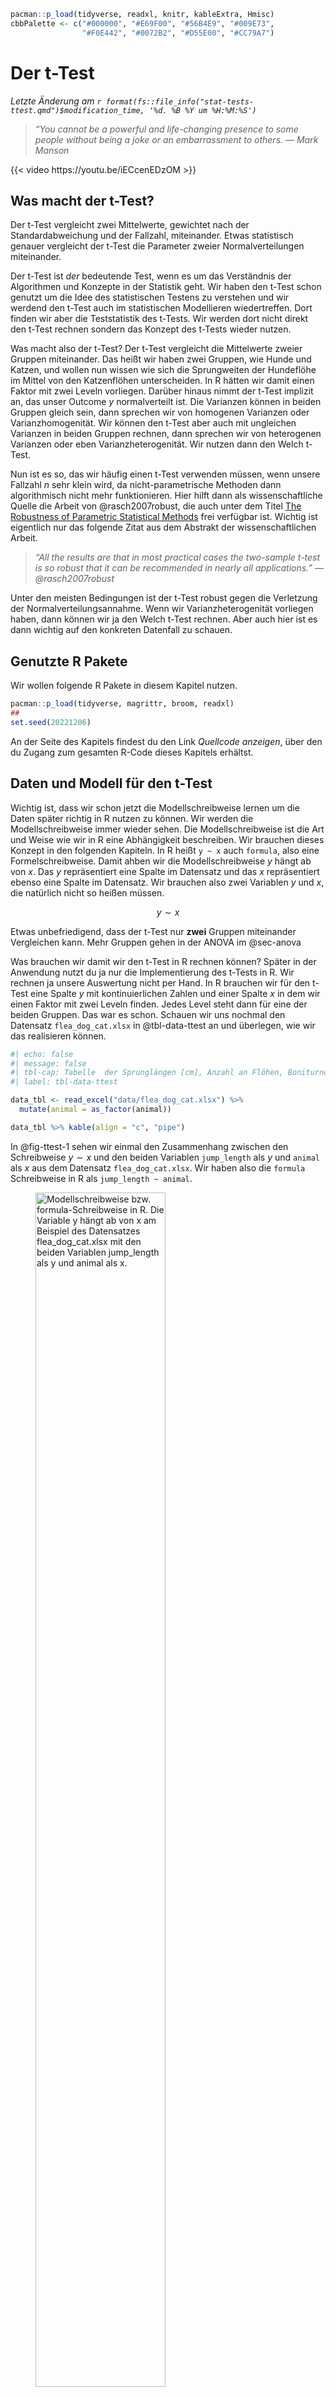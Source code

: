 ```r
pacman::p_load(tidyverse, readxl, knitr, kableExtra, Hmisc)
cbbPalette <- c("#000000", "#E69F00", "#56B4E9", "#009E73", 
                "#F0E442", "#0072B2", "#D55E00", "#CC79A7")
```

# Der t-Test {#sec-ttest}

*Letzte Änderung am `r format(fs::file_info("stat-tests-ttest.qmd")$modification_time, '%d. %B %Y um %H:%M:%S')`*

> *"You cannot be a powerful and life-changing presence to some people without being a joke or an embarrassment to others. --- Mark Manson*

{{< video https://youtu.be/iECcenEDzOM >}}

::: callout-note
## Was macht der t-Test?

Der t-Test vergleicht zwei Mittelwerte, gewichtet nach der Standardabweichung und der Fallzahl, miteinander. Etwas statistisch genauer vergleicht der t-Test die Parameter zweier Normalverteilungen miteinander.
:::

Der t-Test ist *der* bedeutende Test, wenn es um das Verständnis der Algorithmen und Konzepte in der Statistik geht. Wir haben den t-Test schon genutzt um die Idee des statistischen Testens zu verstehen und wir werdend den t-Test auch im statistischen Modellieren wiedertreffen. Dort finden wir aber die Teststatistik des t-Tests. Wir werden dort nicht direkt den t-Test rechnen sondern das Konzept des t-Tests wieder nutzen.

Was macht also der t-Test? Der t-Test vergleicht die Mittelwerte zweier Gruppen miteinander. Das heißt wir haben zwei Gruppen, wie Hunde und Katzen, und wollen nun wissen wie sich die Sprungweiten der Hundeflöhe im Mittel von den Katzenflöhen unterscheiden. In R hätten wir damit einen Faktor mit zwei Leveln vorliegen. Darüber hinaus nimmt der t-Test implizit an, das unser Outcome $y$ normalverteilt ist. Die Varianzen können in beiden Gruppen gleich sein, dann sprechen wir von homogenen Varianzen oder Varianzhomogenität. Wir können den t-Test aber auch mit ungleichen Varianzen in beiden Gruppen rechnen, dann sprechen wir von heterogenen Varianzen oder eben Varianzheterogenität. Wir nutzen dann den Welch t-Test.

Nun ist es so, das wir häufig einen t-Test verwenden müssen, wenn unsere Fallzahl $n$ sehr klein wird, da nicht-parametrische Methoden dann algorithmisch nicht mehr funktionieren. Hier hilft dann als wissenschaftliche Quelle die Arbeit von @rasch2007robust, die auch unter dem Titel [The Robustness of Parametric Statistical Methods](https://www.researchgate.net/profile/Dieter-Rasch/publication/279377987_The_Influence_of_Different_Shapes_of_Distributions_with_the_Same_First_four_Moments_on_Robustness/links/586b823108aebf17d3a58cbb/The-Influence-of-Different-Shapes-of-Distributions-with-the-Same-First-four-Moments-on-Robustness.pdf) frei verfügbar ist. Wichtig ist eigentlich nur das folgende Zitat aus dem Abstrakt der wissenschaftlichen Arbeit.

> *"All the results are that in most practical cases the two-sample t-test is so robust that it can be recommended in nearly all applications." --- @rasch2007robust*

Unter den meisten Bedingungen ist der t-Test robust gegen die Verletzung der Normalverteilungsannahme. Wenn wir Varianzheterogenität vorliegen haben, dann können wir ja den Welch t-Test rechnen. Aber auch hier ist es dann wichtig auf den konkreten Datenfall zu schauen.

## Genutzte R Pakete

Wir wollen folgende R Pakete in diesem Kapitel nutzen.

```r
pacman::p_load(tidyverse, magrittr, broom, readxl)
##
set.seed(20221206)
```

An der Seite des Kapitels findest du den Link *Quellcode anzeigen*, über den du Zugang zum gesamten R-Code dieses Kapitels erhältst.

## Daten und Modell für den t-Test

Wichtig ist, dass wir schon jetzt die Modellschreibweise lernen um die Daten später richtig in R nutzen zu können. Wir werden die Modellschreibweise immer wieder sehen. Die Modellschreibweise ist die Art und Weise wie wir in R eine Abhängigkeit beschreiben. Wir brauchen dieses Konzept in den folgenden Kapiteln. In R heißt `y ~ x` auch `formula`, also eine Formelschreibweise. Damit ahben wir die Modellschreibweise $y$ hängt ab von $x$. Das $y$ repräsentiert eine Spalte im Datensatz und das $x$ repräsentiert ebenso eine Spalte im Datensatz. Wir brauchen also zwei Variablen $y$ und $x$, die natürlich nicht so heißen müssen.

$$
y \sim x
$$

[Etwas unbefriedigend, dass der t-Test nur **zwei** Gruppen miteinander Vergleichen kann. Mehr Gruppen gehen in der ANOVA im @sec-anova]{.aside}

Was brauchen wir damit wir den t-Test in R rechnen können? Später in der Anwendung nutzt du ja nur die Implementierung des t-Tests in R. Wir rechnen ja unsere Auswertung nicht per Hand. In R brauchen wir für den t-Test eine Spalte $y$ mit kontinuierlichen Zahlen und einer Spalte $x$ in dem wir einen Faktor mit zwei Leveln finden. Jedes Level steht dann für eine der beiden Gruppen. Das war es schon. Schauen wir uns nochmal den Datensatz `flea_dog_cat.xlsx` in @tbl-data-ttest an und überlegen, wie wir das realisieren können.

```r
#| echo: false
#| message: false
#| tbl-cap: Tabelle  der Sprunglängen [cm], Anzahl an Flöhen, Boniturnote sowie der Infektionsstatus von Hunden und Katzen.
#| label: tbl-data-ttest

data_tbl <- read_excel("data/flea_dog_cat.xlsx") %>% 
  mutate(animal = as_factor(animal))

data_tbl %>% kable(align = "c", "pipe")
```

In @fig-ttest-1 sehen wir einmal den Zusammenhang zwischen den Schreibweise $y \sim x$ und den beiden Variablen `jump_length` als $y$ und `animal` als $x$ aus dem Datensatz `flea_dog_cat.xlsx`. Wir haben also die `formula` Schreibweise in R als `jump_length ~ animal`.

![Modellschreibweise bzw. `formula`-Schreibweise in R. Die Variable $y$ hängt ab von $x$ am Beispiel des Datensatzes flea_dog_cat.xlsx mit den beiden Variablen jump_length als $y$ und animal als $x$.](images/statistical_modeling_1.png){#fig-ttest-1 fig-align="center" width="70%"}

Wir benötigen für den t-Test ein normalverteiltes $y$ und einen Faktor mit zwei Leveln als $x$. Wir nehmen daher mit `select()`die Spalte `jump_length` und `animal` aus dem Datensatz `flea_dog_cat.xlsx`. Wichtig ist, dass wir die Spalte `animal` mit der Funktion `as_factor()` in einen Faktor umwandeln. Anschließend speichern wir die Auswahl in dem Objekt `data_tbl`.

```r
data_tbl <- read_excel("data/flea_dog_cat.xlsx") %>% 
  mutate(animal = as_factor(animal)) %>% 
  select(animal, jump_length)

data_tbl
```

Wir haben jetzt die Daten richtig vorbereiten und können uns nun mit dem t-Test beschäftigen. Bevor wir den t-Test jedoch rechnen können, müssen wir uns nochmal überlegen, was der t-Test eigentlich testet und uns die Daten einmal visualisieren.

## Visualiserung der Daten

Bevor wir einen statistischen Test rechnen, wollen wir uns erstmal die Daten, die dem Test zugrunde liegen, visualisieren. Wir schauen uns in @fig-boxplot-ttest einmal den Boxplot für die Sprungweiten getrennt nach Hund und Katze an.

Wir sehen, dass sich die Boxen nicht überschneiden, ein Indiz für einen signifikanten Unterschied zwischen den beiden Gruppen. Im Weiteren liegt der Median in etwa in der Mitte der beiden Boxen. Die Whisker sind ungefähr gleich bei Hunden und Katzen. Ebenso sehen wir bei beiden Gruppen keine Ausreißer.

Wir schließen daher nach der Betrachtung der Boxplots auf Folgendes:

1)  Die Sprungweite ist für beide Gruppen ist annähernd bzw. approximativ normalverteilt.
2)  Die Standardabweichungen und damit die Varianzen $s^2_{dog} = s^2_{cat}$ der beiden Gruppen sind gleich. Es liegt somit Varianzhomogenität vor.

```r
#| message: false
#| echo: false
#| fig-align: center
#| fig-height: 5
#| fig-width: 5
#| fig-cap: Boxplot der Sprungweiten [cm] von Hunden und Katzen.
#| label: fig-boxplot-ttest

ggplot(data_tbl, aes(x = animal, y = jump_length, 
                     fill = animal)) +
  geom_boxplot() +
  labs(x = "Tierart", y = "Sprungweite [cm]") +
  theme_minimal() +
  theme(legend.position = "none") 

```

Manchmal ist es etwas verwirrend, dass wir uns in einem Boxplot mit Median und IQR die Daten für einen t-Test anschauen. Immerhin rechnet ja ein t-Test mit den Mittelwerten und der Standardabweichung. Hier vergleichen wir etwas Äpfel mit Birnen. Deshalb in der @fig-dotplot-ttest der Dotplot mit dem Mittelwert und den entsprechender Standardabweichung als Fehlerbalken.

```r
#| message: false
#| echo: false
#| fig-align: center
#| fig-height: 5
#| fig-width: 5
#| fig-cap: Dotplot der Sprungweiten [cm] von Hunden und Katzen zusammen mit dem Mittelwert und der Stanardabweichung als Fehlerbalken.
#| label: fig-dotplot-ttest


ggplot(data_tbl, aes(x = animal, y = jump_length, 
                     fill = animal)) + 
  geom_dotplot(binaxis = 'y', stackdir = 'center') + 
  stat_summary(fun.data = mean_sdl, fun.args = list(mult=1), 
               geom = "errorbar", color = "black", width = 0.1) +
  stat_summary(fun = "mean", geom="point", color="black", size = 5) +
  labs(x = "Tierart", y = "Sprungweite [cm]") +
  theme_minimal() +
  theme(legend.position = "none") +
  scale_x_discrete(labels = c("Hund", "Katze")) 


```

Wir nutzen aber später häufig den Boxplot zur Visualisierung der einzelnen Gruppen. Über den Boxplot können wir auch gut abschätzen, ob wir eine annährende bzw. approximative Normalverteilung vorliegen haben.

## Hypothesen für den t-Test

Ohne eine Hypothese ist das Ergebnis eines statistischen Tests wie auch der t-Test nicht zu interpretieren. Wir berechenen eine Teststatistik und einen p-Wert. Beide statistischen Maßzahlen machen eine Aussage über die beobachteten Daten $D$ unter der Annahme, das die Nullhypothese $H_0$ gilt.

Wie lautet nun das Hypothesenpaar des t-Tests? Der t-Test vergleicht die Mittelwerte von zwei Gruppen. Die Nullhypothese ist auch die Gleichheitshypothese. Die Alternativehypothese haben wir auch als Unterschiedshypothese bezeichnet.

Daher ergibt sich für unser Beispiel mit den Sprungweiten für Hunde- und Katzenflöhen folgende Hypothesen. Die Nullhypothese sagt, dass die mittleren Sprungweite für die Hundeflöhe gleich der mittleren Sprungweite der Katzenflöhe ist. Die Alternativehypothese sagt aus, dass sich die mittlere Sprungweite von Hunde- und Katzenflöhen unterscheidet.

$$
\begin{aligned} 
H_0: \bar{y}_{dog} &= \bar{y}_{cat} \\  
H_A: \bar{y}_{dog} &\neq \bar{y}_{cat} \\   
\end{aligned}
$$

Wir testen grundsätzlich auf ein zweiseitiges $\alpha$-Niveau von 5%.

## Der Student t-Test

Liegt ein normalverteiltes $y$ vor und sind die Varianzen für die beiden zu vergleichenden Gruppen homogen $s^2_{cat} = s^2_{dog}$, können wir einen Student t-Test rechnen. Wir nutzen dazu die folgendeFormel des Student t-Tests.

$$
T_{calc} = \cfrac{\bar{y}_{dog}-\bar{y}_{cat}}{s_{p} \cdot \sqrt{\cfrac{2}{n_{group}}}}
$$

mit der vereinfachten Formel für die gepoolte Standardabweichung $s_p$.

$$
s_{p} = \cfrac{s_{dog} + s_{cat}}{2}
$$

::: {layout="[15,85]" layout-valign="center"}
![](images/angel_01.png){fig-align="center" width="100%"}

> Eigentlich wäre hier folgende Formel mit $s_{p} = \sqrt{\frac{1}{2} (s^2_{dog} + s^2_{cat})}$ richtig, aber auch hier erwischen wir einen Statistikengel um es etwas einfacher zu machen.
:::

Wir wollen nun die Werte für $\bar{y}_{dog}$, $\bar{y}_{cat}$ und $s_{p}$ berechnen. Wir nutzen hierfür R auf die etwas komplizierte Art und Weise. Es gibt in R auch die Funktion `t.test()`, die für uns alles auf einmal macht, aber hier nochaml zu Fuß.

```r
sum_tbl <- data_tbl %>% 
  group_by(animal) %>% 
  summarise(mean = round(mean(jump_length), 2), 
            sd = round(sd(jump_length), 2)) 

sum_tbl
```

```r
#| echo: false
sd_pool <- (sum_tbl$sd[1] + sum_tbl$sd[2])/2
t_student <- round((sum_tbl$mean[1] - sum_tbl$mean[2])/(sd_pool * sqrt(2/7)), 2)
```

Wir erhalten durch die Funktion `group_by()` den Mittelwert und die Standardabweichung für die Sprungweite getrennt für die Hunde- und Katzenflöhe. Wir können damit die beiden obigen Formeln füllen.

Wir berechnen $s_p$ wie folgt.

$$
s_{pooled} = \cfrac{`r sum_tbl$sd[1]` + `r sum_tbl$sd[2]`}{2} = `r sd_pool`
$$

Anschließend können wir jetzt $s_p$ und die Mittelwerte sowie die Gruppengröße $n_g = 7$ in die Formel für den Student t-Test einsetzen und die Teststatistik $T_{calc}$ berechnen.

$$
T_{calc} = \cfrac{`r sum_tbl$mean[1]`- `r sum_tbl$mean[2]`}{`r sd_pool` \cdot \sqrt{\cfrac{2}{7}}} = `r t_student`
$$

Wir erhalten eine Teststatistik $T_{calc} = `r t_student`$ die wir mit dem kritischen Wert $T_{\alpha = 5\%} = 2.17$ vergleichen können. Da $T_{calc} > T_{\alpha = 5\%}$ ist, können wir die Nullhypothese ablehnen. Wir haben ein signifikanten Unterschied zwischen den mittleren Sprungweiten von Hunde- und Katzenflöhen nachgewiesen.

Soweit für den Weg zu Fuß. Wir rechnen in der Anwendung keinen Student t-Test per Hand. Wir nutzen die Formel `t.test()`. Da wir den Student t-Test unter der Annahme der Varianzhomogenität nutzen wollen, müssen wir noch die Option `var.equal = TRUE` wählen.

Die Funktion `t.test()` benötigt erst die das $y$ und $x$ in Modellschreibweise mit den Namen, wie die beiden Variablen auch im Datensatz `data_tbl` stehen. In unserem Fall ist die Modellschreibweise dann `jump_length ~ animal`. Im Weiteren müssen wir noch den Datensatz angeben den wir verwenden wollen durch die Option `data = data_tbl`. Dann können wir die Funktion `t.test()` ausführen.

```r
t.test(jump_length ~ animal, 
       data = data_tbl, var.equal = TRUE)
```

Wir erhalten eine sehr lange Ausgabe, die aucb etwas verwirrend aussieht. Gehen wir die Ausgabe einmal durch. Ich gehe nicht auf alle Punkte ein, sondern konzentriere mich hier auf die wichtigsten Aspekte.

-   `t = 3.12528` ist die berechnete Teststatistik $T_{calc}$. Der Wert unterscheidet sich leicht von unserem berechneten Wert. Der Unterschied war zu erwarten, wir haben ja auch die t-Test Formel vereinfacht.
-   `p-value = 0.0087684` ist der berechnete p-Wert $Pr(T_{calc}|H_0)$ aus der obigen Teststatistik. Daher die Fläche rechts von der Teststatistik.
-   `95 percent confidence interval: 1.0253394 5.7460892` ist das 95% Konfidenzintervall. Die erste Zahl ist die untere Grenze, die zweite Zahl ist die obere Grenze.

Wir erhalten hier dreimal die Möglichkeit eine Aussage über die $H_0$ zu treffen. In dem obigen Output von R fehlt der kritische Wert $T_{\alpha = 5\%}$. Daher ist die berechnete Teststatistik für die Testentscheidung nicht verwendbar. Wir nutzen daher den p-Wert und vergleichen den p-Wert mit dem $\alpha$-Niveau von 5%. Da der p-Wert kleiner ist als das $\alpha$-Niveau können wir wie Nullhypothese ablehnen. Wir haben einen signifikanten Unterschied. Die Entscheidung mit dem Konfidenzintervall benötigt die Signifikanzschwelle. Da wir hier einen Mittelwertsvergleich vorliegen haben ist die Signifikanzschwelle gleich 0. Wenn die 0 im Konfidenzintervall liegt können wir die Nullhypothese nicht ablehnen. In unserem Fall ist das nicht der Fall. Das Konfidenzintervall läfut von 1.025 bis 5.75. Damit ist die 0 nicht im Konfidenzintervall enthalten und wir können die Nullhypothese ablehnen. Wir haben ein signifikantes Konfidenzintervall vorliegen.

Wie wir sehen fehlt der Mittelwertsuntschied als Effekt $\Delta$ in der Standardausgabe des t-Tests in R. Wir können den Mittelwertsunterschied selber berechnen oder aber die Funktion `tidy()` aus dem R Paket `{broom}` nutzen. Da der Funktion `tidy()` kriegen wir die Informationen besser sortiert und einheitlich wiedergegeben. Da `tidy` eine Funktion ist, die mit vielen statistischen Tests funktioniert müssen wir wissen was die einzelnen `estimate` sind. Es hilft in diesme Fall sich die Visualisierung der Daten anzuschauen und die Abbildung mit den berechneten Werten abzugleichen.

```r
t.test(jump_length ~ animal, 
       data = data_tbl, var.equal = TRUE) %>% 
  tidy() 
```

Wir erkennen als erstes den Mittelwertsunterschied zwischen den beiden Gruppen von 3.39 cm. Danach folgen die einzelnen Mittelwerte der Sprungweiten der Hunde und Katzenflöhe mit jeweils 8.13 cm und 4.74 cm. Darauf folgt noch der p-Wert als `p.value` mit 0.00891 und die beiden Grenzen des Konfidenzintervalls \[1.03; 5.75\].

## Der Welch t-Test

Der t-Test ist auch in der Lage mit Varianzhetrogenität umzugehen. Das heißt, wenn die Varianzen der beiden Gruppen nicht gleich sind. Dadurch ändert sich die Formel für den t-Test wie folgt. Dann nennen wir den statistischen Test Welch t-Test.

$$
T_{calc} = \cfrac{\bar{y_1} - \bar{y_2}}{\sqrt{\cfrac{s^2_{y_1}}{n_1} + \cfrac{s^2_{y_2}}{n_2}}}
$$

Wir sehen, dass sich die Formel etwas andert. Da wir nicht mehr annehmen, dass die Varianzen homogen und daher gleich sind, können wir auch keinen gepoolten Varianzschätzer $s_p$ berechnen. Die Varianzen gehen einzeln in die Formel des Welch t-Tests ein. Ebenso müssen die beiden Gruppen nicht mehr gleich groß sein. Statt einen Wert $n_g$ für die Gruppengröße können wir auch die beiden Gruppengrößen separat angeben.

::: column-margin
Hier muss man noch bedenken, dass die Freiheitsgrade anders berechnet werden Die Freiheitsgrade werden wie folgt berechnet.

$$
df = \cfrac{\left(\cfrac{s^2_{y_1}}{n} +
    \cfrac{s^2_{y_2}}{m}\right)^2}{\cfrac{\left(\cfrac{s^2_{y_1}}{n}\right)^2}{n-1} + \cfrac{\left(\cfrac{s^2_{y_2}}{m}\right)^2}{m-1}}
$$
:::

Es ergibt keinen tieferen Sinn die obige Formel nochmal händisch auszurechnen. Die Zahlen ändern sich leicht, aber konzeptionell erhalten wir hier keinen Mehrwert. Deshalb schauen wir uns gleich die Umsetzung in R an. Wir nutzen erneut die Funktion `t.test()` und zwar diesmal mit der Option `var.equal = FALSE`. Damit geben wir an, dass die Varianzen heterogen zwischen den beiden Gruppen sind. Wir nutzen in unserem Beispiel die gleichen Zahlen und Daten wie schon im obigen Student t-Test Beispiel.

```r
t.test(jump_length ~ animal, 
       data = data_tbl, var.equal = FALSE)
```

Wir sehen das viele Zahlen nahezu gleich sind. Das liegt auch daran, dass wir in unserem Daten keine große Abweichung von der Varianzhomogenität haben. Wir erhalten die gleichen Aussagen wie auch schon im Student t-Test.

Schauen wir uns nochmal die Ausgabe der Funktion `tidy()` an.

```r
t.test(jump_length ~ animal, 
       data = data_tbl, var.equal = FALSE) %>% 
  tidy() 
```

Wir sehen hier etwas besser, dass es kaum Abweichungen gibt. Alles egal? Nicht unbedingt. Das Problem ist eher *das Erkennen* von Varianzheterogenität in sehr kleinen Datensätzen. Kleine Datensätze meint Datensätze unter 30 Beobachtungen je Gruppe. Erst aber dieser Anzahl lassen sich unverzerrte Histogramme zeichnen und so aussagekräftige Abschätzungen der Varianzhomogenität oder Varianzheterogenität treffen.

Für das Erkennen von Normalverteilung und Varianzheterogenität werden häufig so genannte Vortest empfohlen. Aber auch hier gilt, bei kleiner Fallzahl liefern die Vortests keine verlässlichen Ergebnisse. In diesem Fall ist weiterhin die Beurteilung über einen Boxplot sinnvoller. Du findest hier mehr Informationen im Kapitel zum [Pre-Test oder Vortest](#sec-pretest).

## Der verbundene t-Test (Paired t-Test)

Im folgenden Datenbeispiel in @tbl-data-ttest-paired haben wir eine verbundene Stichprobe. Das heißt wir haben nicht zehn Flöhe gemessen sondern fünf Flöhe. Einmal im ungefütterten Zustand `unfed` und einmal im gefütterten Zustand `fed`. Wir wollen nun wissen, ob der Fütterungszustand Auswirkungen auf die Sprungweite in \[cm\] hat.

```r
#| message: false
#| echo: false
#| tbl-cap: Tabelle  der Sprunglängen [cm] von fünf Flöhen zu zwei Zeitpunkten. Einmal wurde die Sprungweite ungefüttert und einmal gefüttert bestimmt. Die Daten liegen im Wide Format vor.
#| label: tbl-data-ttest-paired

paired_raw_tbl <- tibble(unfed = c(5.2, 4.1, 3.5, 3.2, 4.6),
                         fed = c(6.1, 5.2, 3.9, 4.1, 5.3),
                         diff = fed - unfed) 

paired_mean <- mean(paired_raw_tbl$diff)
paired_sd <- round(sd(paired_raw_tbl$diff), 2)
paired_t <- round(sqrt(5) * paired_mean/paired_sd, 2)

paired_tbl <- paired_raw_tbl %>%
  select(unfed, fed) %>% 
  gather(food_status, jump_length)

paired_raw_tbl %>% 
  kable(align = "c", "pipe")

```

Wir nutzen folgende Formel für den paired t-Test für verbundene Stichproben.

$$
T_{calc} = \sqrt{n}\cfrac{\bar{d}}{s_d}
$$

Wir können $\bar{d}$ als Mittelwert der Differenzen der Variablen `diff` berechnen. Ebenso verfahren wir mit der Standardabweichung der Differenzen $s_d$.

$$
T_{calc} = \sqrt{10}\cfrac{`r paired_mean`}{`r paired_sd`} = `r paired_t`
$$

Um den die Funktion `t.test()`in R mit der Option `paired = TRUE` für den paired t-Test zu nutzen, müssen wir die Daten nochmal über die Funktion `gather()` in das Long Format umwandeln. Wir wollen nun wissen, ob der Fütterungszustand `food_status` Auswirkungen auf die Sprungweite in \[cm\] hat.

```r
t.test(jump_length ~ food_status, 
       data = paired_tbl, paired = TRUE)
```

Die Ausgabe des paired t-Test ähnelt stark der Aussage des Student t-Test. Wir erhalten ebenfalls den wichtigen p-Wert mit 0.0025 sowie das 95% Konfidenzintervall mit \[0.47; 1.13\]. Zum einen ist $0.0025 < \alpha$ und somit können wir die Nullhypothese ablehnen, zum anderen ist auch die 0 nicht mit in dem Konfidenzintervall, womit wir auch hier die Nullhypothese ablehnen können.

```r
t.test(jump_length ~ food_status, 
       data = paired_tbl, paired = TRUE) %>% 
  tidy() 
```

Die Funktion `tidy()` gibt uns in diesem Fall keine neuen zusätzlichen Informationen. Wir können die Funktion aber nutzen um uns dann später für viele t-Test eine einheitliche Rückgabe zu erzeugen.

## Freiheitsgrade im t-Test

Der t-Verteilung der Teststatistiken des t-Tests verhält sich nicht wie eine [klassische Normalverteilung](#sec-distribution), die durch den Mittelwert und die Standardabweichung definiert ist. Die t-Verteilung ist nur durch die Freiheitsgrade definiert. Der Freiheitsgrad (eng. *degree of freedom*, abk. *df*) in einem t-Test mit zwei Gruppen mit den Fallzahlen $n_1$ und $n_2$ ist gegeben durch $df = n_1 + n_2 -2$. Damit beschreiben die Freiheitsgrade grob die gesamte Fallzahl in einen Datensatz mit nur zwei Gruppen. Je mehr Fallzahl in den beiden Gruppen desto großer der Freiheitsgrad eines t-Tests.

Die @fig-ttest-06 visualisiert diesen Zusammenhang von Freiheitsgraden und der Form der t-Verteilung. Je kleiner die Freiheitsgrade und damit die Fallzahl in unseren beiden Gruppen, desto weiter sind die Verteilungsschwänze. Wie du sehen kannst, reicht die rote Verteilung mit einem Freiheitsgrad von $df = 10$ viel weiter nach links und rechts als die anderen Verteilungen mit niedrigeren Freiheitsgraden. Daher benötigen wir auch größere $T_{calc}$ Werte um ein signifikantes Ergebnis zu erhalten. Denn die Fläche unter der t-Verteilung ist immer gleich 1 und somit wandert dann der kritische Wert $T_{\alpha = 5\%}$ immer weiter nach außen. Das macht ja auch Sinn, wenn wir wenige Beobachtungen vorliegen haben, dann brauchen wir größere Werte der Teststatistik um an einen signifikanten Effekt glauben zu können.

![Die t-Verteilung für drei beispielhafte Freiheitsgrade. Je größer die Freiheitsgrade und damit die Fallzahl, desto näher kommt die t-Verteilung einer Normalverteilung nahe. Bei einer geringeren Fallzahl, müssen damit größere $T_{calc}$ Werte erreicht werden um eine signifikantes Ergebnis zu erhalten, da mehr Fläche nach außen wandert.](images/t-verteilung_06.png){#fig-ttest-06 fig-align="center"}

## Referenzen {.unnumbered}
